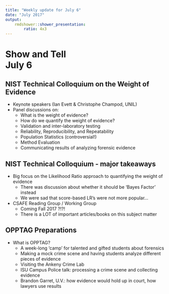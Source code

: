 ```yaml
---
title: "Weekly update for July 6"
date: "July 2017"
output: 
    rmdshower::shower_presentation:
        ratio: 4x3
---
```

# Show and Tell <br> July 6

## NIST Technical Colloquium on the Weight of Evidence  
- Keynote speakers (Ian Evett & Christophe Champod, UNIL)  
- Panel discussions on: 
    - What is the weight of evidence?
    - How do we quantify the weight of evidence?
    - Validation and inter-laboratory testing
    - Reliability, Reproducibility, and Repeatability
    - Population Statistics (controversial!)
    - Method Evaluation
    - Communicating results of analyzing forensic evidence

## NIST Technical Colloquium - major takeaways 
- Big focus on the Likelihood Ratio approach to quantifying the weight of evidence
    - There was discussion about whether it should be 'Bayes Factor' instead
    - We were sad that score-based LR's were not more popular...  
- CSAFE Reading Group / Working Group  
    - Coming Fall 2017 ?!?! 
    - There is a LOT of important articles/books on this subject matter  
    
## OPPTAG Preparations  
- What is OPPTAG? 
    - A week-long 'camp' for talented and gifted students about forensics
    - Making a mock crime scene and having students analyze different pieces of evidence  
    - Visiting the Ankeny Crime Lab
    - ISU Campus Police talk: processing a crime scene and collecting evidence
    - Brandon Garret, U.V.: how evidence would hold up in court, how lawyers use results  
